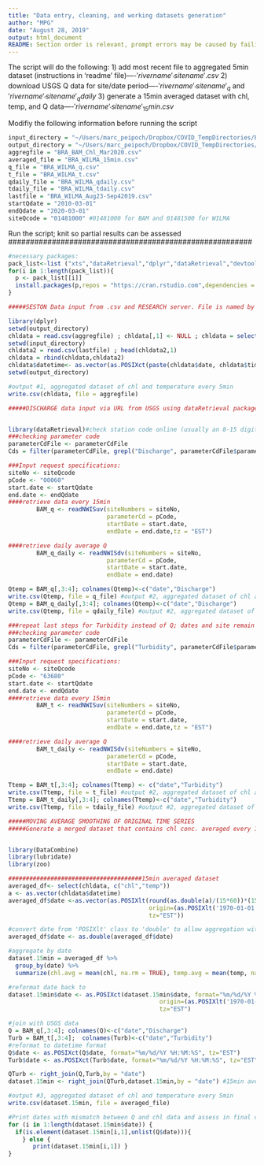 ```yaml
---
title: "Data entry, cleaning, and working datasets generation"
author: "MPG"
date: "August 28, 2019"
output: html_document
README: Section order is relevant, prompt errors may be caused by failing to run previous code sections
---
```



The script will do the following:
1) add  most recent file to aggregated 5min dataset (instructions in 'readme' file)----$'rivername'_'sitename'.csv$
2) download USGS Q data for site/date period----$'rivername'_'sitename'_q$ and $'rivername'_'sitename'_qdaily$
3) generate a 15min averaged dataset with chl, temp, and Q data----$'rivername'_'sitename'_15min.csv$


###########################################################
Modifiy the following information before running the script
```r
input_directory = "~/Users/marc_peipoch/Dropbox/COVID_TempDirectories/BrandywineSeston"
output_directory = "~/Users/marc_peipoch/Dropbox/COVID_TempDirectories/BrandywineSeston"
aggregfile = "BRA_BAM_Chl_Mar2020.csv"
averaged_file = "BRA_WILMA_15min.csv"
q_file = "BRA_WILMA_q.csv"
t_file = "BRA_WILMA_t.csv"
qdaily_file = "BRA_WILMA_qdaily.csv"
tdaily_file = "BRA_WILMA_tdaily.csv"
lastfile = "BRA_WILMA_Aug23-Sep42019.csv"
startQdate = "2010-03-01"
endQdate = "2020-03-01"
siteQcode = "01481000" #01481000 for BAM and 01481500 for WILMA

```

########################################################
Run the script; knit so partial results can be assessed  
########################################################
```r
#necessary packages: 
pack_list<-list ("xts","dataRetrieval","dplyr","dataRetrieval","devtools","DataCombine","lubridate","zoo")
for(i in 1:length(pack_list)){
  p <- pack_list[[i]]
  install.packages(p,repos = "https://cran.rstudio.com",dependencies = TRUE)
}
```
```r

#####SESTON Data input from .csv and RESEARCH server. File is named by sensor's name only. File include date, time, battery, temperature, chl(ug/L), gain voltage (change chl column from scientific format to general)

library(dplyr)
setwd(output_directory)
chldata = read.csv(aggregfile) ; chldata[,1] <- NULL ; chldata = select (chldata,-c(datetime)) ; tail(chldata,1)
setwd(input_directory)
chldata2 = read.csv(lastfile) ; head(chldata2,1)
chldata = rbind(chldata,chldata2)
chldata$datetime<- as.vector(as.POSIXct(paste(chldata$date, chldata$time), format="%m/%d/%y %H:%M:%S", tz="EST"))
setwd(output_directory)

#output #1, aggregated dataset of chl and temperature every 5min
write.csv(chldata, file = aggregfile) 

#####DISCHARGE data input via URL from USGS using dataRetrieval package


library(dataRetrieval)#check station code online (usually an 8-15 digit numebr)
###checking parameter code
parameterCdFile <- parameterCdFile
Cds = filter(parameterCdFile, grepl("Discharge", parameterCdFile$parameter_nm,ignore.case=TRUE))

###Input request specifications:
siteNo <- siteQcode
pCode <- "00060"
start.date <- startQdate
end.date <- endQdate 
####retrieve data every 15min
        BAM_q <- readNWISuv(siteNumbers = siteNo, 
                            parameterCd = pCode, 
                            startDate = start.date, 
                            endDate = end.date,tz = "EST") 

####retrieve daily average Q
        BAM_q_daily <- readNWISdv(siteNumbers = siteNo, 
                            parameterCd = pCode, 
                            startDate = start.date, 
                            endDate = end.date) 

Qtemp = BAM_q[,3:4]; colnames(Qtemp)<-c("date","Discharge")
write.csv(Qtemp, file = q_file) #output #2, aggregated dataset of chl and temperature every 5min
Qtemp = BAM_q_daily[,3:4]; colnames(Qtemp)<-c("date","Discharge")
write.csv(Qtemp, file = qdaily_file) #output #2, aggregated dataset of chl and temperature every 5min

###repeat last steps for Turbidity instead of Q; dates and site remain the same
###checking parameter code
parameterCdFile <- parameterCdFile
Cds = filter(parameterCdFile, grepl("Turbidity", parameterCdFile$parameter_nm,ignore.case=TRUE))

###Input request specifications:
siteNo <- siteQcode
pCode <- "63680"
start.date <- startQdate
end.date <- endQdate 
####retrieve data every 15min
        BAM_t <- readNWISuv(siteNumbers = siteNo, 
                            parameterCd = pCode, 
                            startDate = start.date, 
                            endDate = end.date,tz = "EST") 

####retrieve daily average Q
        BAM_t_daily <- readNWISdv(siteNumbers = siteNo, 
                            parameterCd = pCode, 
                            startDate = start.date, 
                            endDate = end.date) 

Ttemp = BAM_t[,3:4]; colnames(Ttemp) <- c("date","Turbidity")
write.csv(Ttemp, file = t_file) #output #2, aggregated dataset of chl and temperature every 5min
Ttemp = BAM_t_daily[,3:4]; colnames(Ttemp)<-c("date","Turbidity")
write.csv(Ttemp, file = tdaily_file) #output #2, aggregated dataset of chl and temperature every 5min

#####MOVING AVERAGE SMOOTHING OF ORIGINAL TIME SERIES
#####Generate a merged dataset that contains chl conc. averaged every 15min and paired with discharge data


library(DataCombine)
library(lubridate)
library(zoo)

######################################15min averaged dataset
averaged_df<- select(chldata, c("chl","temp"))
a <- as.vector(chldata$datetime)
averaged_df$date <-as.vector(as.POSIXlt(round(as.double(a)/(15*60))*(15*60),
                                        origin=(as.POSIXlt('1970-01-01')), 
                                        tz="EST"))

#convert date from 'POSIXlt' class to 'double' to allow aggregation with dplyr
averaged_df$date <- as.double(averaged_df$date) 

#aggregate by date 
dataset.15min = averaged_df %>%
  group_by(date) %>%
  summarize(chl.avg = mean(chl, na.rm = TRUE), temp.avg = mean(temp, na.rm = TRUE)) 

#reformat date back to 
dataset.15min$date <- as.POSIXct(dataset.15min$date, format="%m/%d/%Y %H:%M:%S", 
                                           origin=(as.POSIXlt('1970-01-01')),
                                           tz="EST")

#join with USGS data
Q = BAM_q[,3:4]; colnames(Q)<-c("date","Discharge")
Turb = BAM_t[,3:4];  colnames(Turb)<-c("date","Turbidity")
#reformat to datetime format 
Q$date <- as.POSIXct(Q$date, format="%m/%d/%Y %H:%M:%S", tz="EST") 
Turb$date <- as.POSIXct(Turb$date, format="%m/%d/%Y %H:%M:%S", tz="EST") 

QTurb <- right_join(Q,Turb,by = "date") 
dataset.15min <- right_join(QTurb,dataset.15min,by = "date") #15min averaged dataset

#output #3, aggregated dataset of chl and temperature every 5min
write.csv(dataset.15min, file = averaged_file) 

#Print dates with mismatch between Q and chl data and assess in final dataset
for (i in 1:length(dataset.15min$date)) {
  if(is.element(dataset.15min[i,1],unlist(Q$date))){
    } else {
       print(dataset.15min[i,1]) }
}


```
